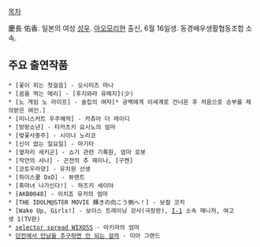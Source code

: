 [[목차]]

慶長 佑香. 일본의 여성 [[성우]]. [[아오모리]]현 출신, 6월 16일생. 동경배우생활협동조합 소속.

== 주요 출연작품 ==
 * [꽃이 피는 첫걸음] - 오시미즈 마나
 * [꿈을 먹는 메리] - [후지와라 유메지](少)
 * [노 게임 노 라이프] - 술집의 여자[* 공백에게 이세계로 건너온 후 처음으로 승부를 제의받은 여인.]
 * [미니스커트 우주해적] - 카츄아 더 레이디
 * [방랑소년] - 타카츠키 요시노의 엄마
 * [벚꽃사중주] - 시이나 노리코
 * [신이 없는 일요일] - 마기타
 * [옆자리 세키군] - 쇼기 관련 기록원, 엄마 로봇
 * [작안의 샤나] - 곤전의 추 제미나, [구켄]
 * [코토우라양] - 유치원 선생
 * [하이스쿨 DxD] - 뷰렌트
 * [흑마녀 나가신다!] - 하즈키 세이야
 * [AKB0048] - 이치죠 유카의 엄마
 * [THE IDOLM@STER MOVIE 輝きの向こう側へ！] - 보컬 코치
 * [Wake Up, Girls!] - 보이스 트레이닝 강사(극장판), [[I-1]] 소속 매니저, 여고생 1(TV판)
 * [[selector infected WIXOSS|selector spread WIXOSS]] - 아키라의 엄마
 * [[던전에서 만남을 추구하면 안 되는 걸까]] - 미아 그랜드
